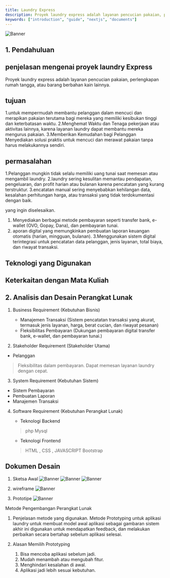 ```yaml
---
title: Laundry Express
description: Proyek laundry express adalah layanan pencucian pakaian, perlengkapan rumah tangga, atau barang berbahan kain lainnya.
keywords: ["introduction", "guide", "nextjs", "documents"]
---
```


![Banner](/images/laundry.png)

## 1. Pendahuluan

## penjelasan mengenai proyek laundry Express
Proyek laundry express adalah layanan pencucian pakaian, perlengkapan rumah tangga, atau barang berbahan kain lainnya.

## tujuan
1.untuk mempermudah membantu pelanggan dalam mencuci dan merapikan pakaian terutama bagi mereka yang memiliki kesibukan tinggi dan keterbatasan waktu.
2.Menghemat Waktu dan Tenaga pekerjaan atau aktivitas lainnya, karena layanan laundry dapat membantu mereka mengurus pakaian.
3.Memberikan Kemudahan bagi Pelanggan Menyediakan solusi praktis untuk mencuci dan merawat pakaian tanpa harus melakukannya sendiri.

## permasalahan 
1.Pelanggan mungkin tidak selalu memiliki uang tunai saat memesan atau mengambil laundry. 
2.laundry sering kesulitan memantau pendapatan, pengeluaran, dan profit harian atau bulanan karena pencatatan yang kurang terstruktur.
3.encatatan manual sering menyebabkan kehilangan data, kesalahan perhitungan harga, atau transaksi yang tidak terdokumentasi dengan baik.

yang ingin diselesaikan.
1. Menyediakan berbagai metode pembayaran seperti transfer bank, e-wallet (OVO, Gopay, Dana), dan pembayaran tunai.
2. aporan digital yang memungkinkan pembuatan laporan keuangan otomatis (harian, mingguan, bulanan).
3.Menggunakan sistem digital terintegrasi untuk pencatatan data pelanggan, jenis layanan, total biaya, dan riwayat transaksi.

## Teknologi yang Digunakan 


## Keterkaitan dengan Mata Kuliah


## 2. Analisis dan Desain Perangkat Lunak

1. Business Requirement (Kebutuhan Bisnis)
   * Manajemen Transaksi  (Sistem pencatatan transaksi yang akurat, termasuk jenis layanan, harga, berat cucian, dan riwayat pesanan)
   * Fleksibilitas Pembayaran (Dukungan pembayaran digital transfer bank, e-wallet, dan pembayaran tunai.)

2. Stakeholder Requirement (Stakeholder Utama)
  * Pelanggan
   > Fleksibilitas dalam pembayaran.
   > Dapat memesan layanan laundry dengan cepat.

3. System Requirement (Kebutuhan Sistem)
  * Sistem Pembayaran
  * Pembuatan Laporan
  * Manajemen Transaksi

4. Software Requirement (Kebutuhan Perangkat Lunak)
   * Teknologi Backend 
    > php 
    > Mysql 
    
   * Teknologi Frontend
   > HTML , CSS , JAVASCRIPT 
   > Bootstrap
   
    
## Dokumen Desain
1. Sketsa Awal 
![Banner](/images/sketsa1.png)
![Banner](/images/sketsa2.png)
![Banner](/images/sketsa3.png)

2. wireframe
![Banner](/images/wireframe.png)

3. Prototipe 
![Banner](/images/prototype.png)

 Metode Pengembangan Perangkat Lunak
1. Penjelasan metode yang digunakan.
   Metode Prototyping untuk aplikasi laundry untuk  membuat model awal aplikasi sebagai gambaran sistem akhir
   ini digunakan untuk mendapatkan feedback, dan melakukan perbaikan secara bertahap sebelum aplikasi selesai.

2. Alasan Memilih Prototyping  
   1. Bisa mencoba aplikasi sebelum jadi.  
   2. Mudah menambah atau mengubah fitur.  
   3. Menghindari kesalahan di awal.  
   4. Aplikasi jadi lebih sesuai kebutuhan.

